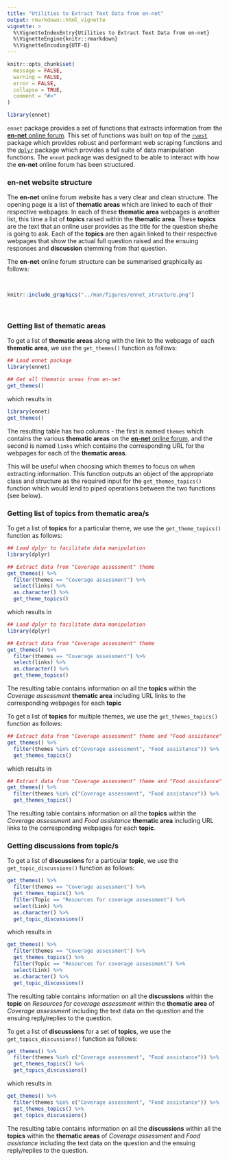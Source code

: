 ```yaml
---
title: "Utilities to Extract Text Data from en-net"
output: rmarkdown::html_vignette
vignette: >
  %\VignetteIndexEntry{Utilities to Extract Text Data from en-net}
  %\VignetteEngine{knitr::rmarkdown}
  %\VignetteEncoding{UTF-8}
---
```


```r
knitr::opts_chunk$set(
  message = FALSE,
  warning = FALSE,
  error = FALSE,
  collapse = TRUE,
  comment = "#>"
)
```

```r
library(ennet)
```

`ennet` package provides a set of functions that extracts information from the [**en-net** online forum](https://www.en-net.org). This set of functions was built on top of the [`rvest`](https://rvest.tidyverse.org) package which provides robust and performant web scraping functions and the [`dplyr`](https://dplyr.tidyverse.org) package which provides a full suite of data manipulation functions. The `ennet` package was designed to be able to interact with how the **en-net** online forum has been structured.

### en-net website structure

The **en-net** online forum website has a very clear and clean structure. The opening page is a list of **thematic areas** which are linked to each of their respective webpages. In each of these **thematic area** webpages is another list, this time a list of **topics** raised within the **thematic area**. These **topics** are the text that an online user provides as the title for the question she/he is going to ask. Each of the **topics** are then again linked to their respective webpages that show the actual full question raised and the ensuing responses and **discussion** stemming from that question.

The **en-net** online forum structure can be summarised graphically as follows:

<br/>

```r
knitr::include_graphics("../man/figures/ennet_structure.png")
```
<br/>

### Getting list of thematic areas

To get a list of **thematic areas** along with the link to the webpage of each **thematic area**, we use the `get_themes()` function as follows:

```r
## Load ennet package
library(ennet)

## Get all thematic areas from en-net
get_themes()
```

which results in

```r
library(ennet)
get_themes()
```

The resulting table has two columns - the first is named `themes` which contains the various **thematic areas** on the [**en-net** online forum](https://www.en-net.org/), and the second is named `links` which contains the corresponding URL for the webpages for each of the **thematic areas**.

This will be useful when choosing which themes to focus on when extracting information. This function outputs an object of the appropriate class and structure as the required input for the `get_themes_topics()` function which would lend to piped operations between the two functions (see below).

### Getting list of topics from thematic area/s

To get a list of **topics** for a particular theme, we use the `get_theme_topics()` function as follows:

```r
## Load dplyr to facilitate data manipulation
library(dplyr)

## Extract data from "Coverage assessment" theme
get_themes() %>%
  filter(themes == "Coverage assessment") %>%
  select(links) %>%
  as.character() %>%
  get_theme_topics()
```

which results in

```r
## Load dplyr to facilitate data manipulation
library(dplyr)

## Extract data from "Coverage assessment" theme
get_themes() %>%
  filter(themes == "Coverage assessment") %>%
  select(links) %>%
  as.character() %>%
  get_theme_topics()
```

The resulting table contains information on all the **topics** within the *Coverage assessment* **thematic area** including URL links to the corresponding webpages for each **topic**

To get a list of **topics** for multiple themes, we use the `get_themes_topics()` function as follows:

```r
## Extract data from "Coverage assessment" theme and "Food assistance" theme
get_themes() %>%
  filter(themes %in% c("Coverage assessment", "Food assistance")) %>%
  get_themes_topics()
```

which results in

```r
## Extract data from "Coverage assessment" theme and "Food assistance" theme
get_themes() %>%
  filter(themes %in% c("Coverage assessment", "Food assistance")) %>%
  get_themes_topics()
```

The resulting table contains information on all the **topics** within the *Coverage assessment* and *Food assistance* **thematic area** including URL links to the corresponding webpages for each **topic**.

### Getting discussions from topic/s

To get a list of **discussions** for a particular **topic**, we use the `get_topic_discussions()` function as follows:

```r
get_themes() %>%
  filter(themes == "Coverage assessment") %>%
  get_themes_topics() %>%
  filter(Topic == "Resources for coverage assessment") %>%
  select(Link) %>%
  as.character() %>%
  get_topic_discussions()
```

which results in

```r
get_themes() %>%
  filter(themes == "Coverage assessment") %>%
  get_themes_topics() %>%
  filter(Topic == "Resources for coverage assessment") %>%
  select(Link) %>%
  as.character() %>%
  get_topic_discussions()
```

The resulting table contains information on all the **discussions** within the **topic** on *Resources for coverage assessment* within the **thematic area** of *Coverage assessment* including the text data on the question and the ensuing reply/replies to the question.

To get a list of **discussions** for a set of **topics**, we use the `get_topics_discussions()` function as follows:

```r
get_themes() %>%
  filter(themes %in% c("Coverage assessment", "Food assistance")) %>%
  get_themes_topics() %>%
  get_topics_discussions()
```

which results in

```r
get_themes() %>%
  filter(themes %in% c("Coverage assessment", "Food assistance")) %>%
  get_themes_topics() %>%
  get_topics_discussions()
```

The resulting table contains information on all the **discussions** within all the **topics** within the **thematic areas** of *Coverage assessment* and *Food assistance* including the text data on the question and the ensuing reply/replies to the question.

